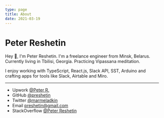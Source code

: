 ```yaml
---
type: page
title: About
date: 2021-03-19
---
```


# Peter Reshetin

Hey 👋, I'm Peter Reshetin. I'm a freelance engineer from Minsk, Belarus. Currently living in Tbilisi, Georgia. Practicing Vipassana meditation. 

I enjoy working with TypeScript, React.js, Slack API, SST, Arduino and crafting apps for tools like Slack, Airtable and Miro.

---

- Upwork [@Peter R.](https://www.upwork.com/freelancers/~01ad157c0d2ba6b279)
- GitHub [@preshetin](https://github.com/preshetin)
- Twitter [@marmeladkin](https://twitter.com/marmeladkin)
- Email preshetin@gmail.com
- StackOverflow [@Peter Reshetin](https://stackoverflow.com/users/4990125/peter-reshetin)
